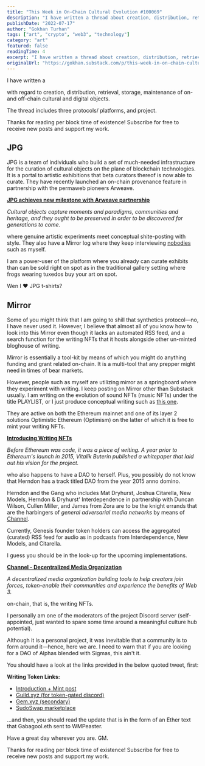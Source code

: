 ```yaml
---
title: "This Week in On-Chain Cultural Evolution #100069"
description: "I have written a thread about creation, distribution, retrieval, storage, maintenance of on- and off-chain cultural and digital objects."
publishDate: "2022-07-17"
author: "Gokhan Turhan"
tags: ["art", "crypto", "web3", "technology"]
category: "art"
featured: false
readingTime: 4
excerpt: "I have written a thread about creation, distribution, retrieval, storage, maintenance of on- and off-chain cultural and digital objects. The thread includes three protocols/platforms and projects."
originalUrl: "https://gokhan.substack.com/p/this-week-in-on-chain-cultural-evolution-100069"
---
```


I have written a

<TwitterEmbed url="https://twitter.com/i/status/1548374416161005574" />

with regard to creation, distribution, retrieval, storage, maintenance of on- and off-chain cultural and digital objects.

The thread includes three protocols/ platforms, and project.

Thanks for reading per block time of existence! Subscribe for free to receive new posts and support my work.

## JPG

JPG is a team of individuals who build a set of much-needed infrastructure for the curation of cultural objects on the plane of blockchain technologies. It is a portal to artistic exhibitions that beta curators thereof is now able to curate. They have recently launched an on-chain provenance feature in partnership with the permaweb pioneers Arweave.

**[JPG achieves new milestone with Arweave partnership](https://jpg.mirror.xyz/W-JMDmJj1cIaHbrMy6od2K0Lo-QH6pmJw2woTGEbbcU)**

*Cultural objects capture moments and paradigms, communities and heritage, and they ought to be preserved in order to be discovered for generations to come.*

<TwitterEmbed url="https://twitter.com/i/status/1547606101813633028" />

where genuine artistic experiments meet conceptual shite-posting with style. They also have a Mirror log where they keep interviewing [nobodies](https://jpg.mirror.xyz/eAZi6PglxjMALBw2Mk4cnJxdxPGv6Bpcr5irWZp91Wc) such as myself.

I am a power-user of the platform where you already can curate exhibits than can be sold right on spot as in the traditional gallery setting where frogs wearing tuxedos buy your art on spot.

Wen I ❤️ JPG t-shirts?

## Mirror

Some of you might think that I am going to shill that synthetics protocol—no, I have never used it. However, I believe that almost all of you know how to look into this Mirror even though it lacks an automated RSS feed, and a search function for the writing NFTs that it hosts alongside other un-minted bloghouse of writing.

Mirror is essentially a tool-kit by means of which you might do anything funding and grant related on-chain. It is a multi-tool that any prepper might need in times of bear markets.

However, people such as myself are utilizing mirror as a springboard where they experiment with writing. I keep posting on Mirror other than Substack usually. I am writing on the evolution of sound NFTs (music NFTs) under the title PLAYLIST, or I just produce conceptual writing such as [this one](https://mirror.xyz/gokhan.eth/MO3N09UEu1IJaHDX-08wDCXRIkStdsVAO7espNGQt9Y).

They are active on both the Ethereum mainnet and one of its layer 2 solutions Optimistic Ethereum (Optimism) on the latter of which it is free to mint your writing NFTs.

**[Introducing Writing NFTs](https://dev.mirror.xyz/5gt60vKFJZ_tR1BjoJ7-Y0sNw7REebStHjzFU5x73J0)**

*Before Ethereum was code, it was a piece of writing. A year prior to Ethereum's launch in 2015, Vitalik Buterin published a whitepaper that laid out his vision for the project.*

<TwitterEmbed url="https://twitter.com/i/status/1529523279245070337" />

who also happens to have a DAO to herself. Plus, you possibly do not know that Herndon has a track titled DAO from the year 2015 anno domino.

Herndon and the Gang who includes Mat Dryhurst, Joshua Citarella, New Models, Herndon & Dryhurst' Interdependence in partnership with Duncan Wilson, Cullen Miller, and James from Zora are to be the knight errands that are the harbingers of *general adversarial media networks* by means of [Channel](https://www.channel.xyz/).

Currently, Genesis founder token holders can access the aggregated (curated) RSS feed for audio as in podcasts from Interdependence, New Models, and Citarella.

I guess you should be in the look-up for the upcoming implementations.

**[Channel - Decentralized Media Organization](http://www.channel.xyz)**

*A decentralized media organization building tools to help creators join forces, token-enable their communities and experience the benefits of Web 3.*

<TwitterEmbed url="https://twitter.com/i/status/1480586208367587335" />

on-chain, that is, the writing NFTs.

I personally am one of the moderators of the project Discord server (self-appointed, just wanted to spare some time around a meaningful culture hub potential).

Although it is a personal project, it was inevitable that a community is to form around it—hence, here we are. I need to warn that if you are looking for a DAO of Alphas blended with Sigmas, this ain't it.

You should have a look at the links provided in the below quoted tweet, first:

**Writing Token Links:**

- [Introduction + Mint post](https://mirror.xyz/gabagool.eth/editions/0x73168661D8e531a8b4Fe7F1E3e349778660A7F28/0)
- [Guild.xyz (for token-gated discord)](https://guild.xyz/writing-token)
- [Gem.xyz (secondary)](https://www.gem.xyz/collection/gabagool-eth-writing-token/)
- [SudoSwap marketplace](https://sudoswap.xyz/#/browse/buy/0x73168661D8e531a8b4Fe7F1E3e349778660A7F28)

<TwitterEmbed url="https://twitter.com/i/status/1548300944902725633" />

…and then, you should read the update that is in the form of an Ether text that Gabagool.eth sent to WMPeaster.

<TwitterEmbed url="https://twitter.com/i/status/1548301041757696000" />

Have a great day wherever you are. GM.

Thanks for reading per block time of existence! Subscribe for free to receive new posts and support my work.